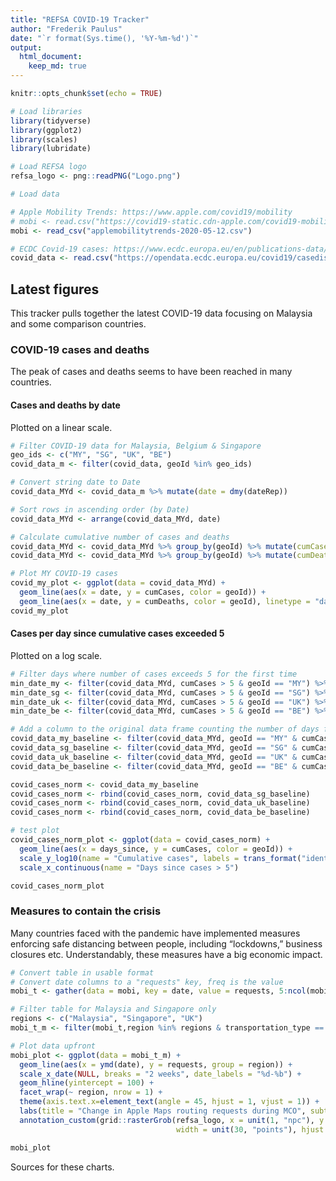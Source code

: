 ```yaml
---
title: "REFSA COVID-19 Tracker"
author: "Frederik Paulus"
date: "`r format(Sys.time(), '%Y-%m-%d')`"
output: 
  html_document: 
    keep_md: true
---
```


```r
knitr::opts_chunk$set(echo = TRUE)

# Load libraries
library(tidyverse)
library(ggplot2)
library(scales)
library(lubridate)

# Load REFSA logo
refsa_logo <- png::readPNG("Logo.png")

# Load data

# Apple Mobility Trends: https://www.apple.com/covid19/mobility
# mobi <- read.csv("https://covid19-static.cdn-apple.com/covid19-mobility-data/2007HotfixDev48/v2/en-us/applemobilitytrends-2020-05-04.csv", na.strings = "", fileEncoding = "UTF-8-BOM")
mobi <- read_csv("applemobilitytrends-2020-05-12.csv")

# ECDC Covid-19 cases: https://www.ecdc.europa.eu/en/publications-data/download-todays-data-geographic-distribution-covid-19-cases-worldwide
covid_data <- read.csv("https://opendata.ecdc.europa.eu/covid19/casedistribution/csv", na.strings = "", fileEncoding = "UTF-8-BOM")

```

## Latest figures

This tracker pulls together the latest COVID-19 data focusing on Malaysia and some comparison countries.

### COVID-19 cases and deaths

The peak of cases and deaths seems to have been reached in many countries. 

#### Cases and deaths by date

Plotted on a linear scale.

```r

# Filter COVID-19 data for Malaysia, Belgium & Singapore
geo_ids <- c("MY", "SG", "UK", "BE")
covid_data_m <- filter(covid_data, geoId %in% geo_ids)

# Convert string date to Date
covid_data_MYd <- covid_data_m %>% mutate(date = dmy(dateRep))

# Sort rows in ascending order (by Date)
covid_data_MYd <- arrange(covid_data_MYd, date)

# Calculate cumulative number of cases and deaths
covid_data_MYd <- covid_data_MYd %>% group_by(geoId) %>% mutate(cumCases = cumsum(cases))
covid_data_MYd <- covid_data_MYd %>% group_by(geoId) %>% mutate(cumDeaths = cumsum(deaths))

# Plot MY COVID-19 cases
covid_my_plot <- ggplot(data = covid_data_MYd) + 
  geom_line(aes(x = date, y = cumCases, color = geoId)) +
  geom_line(aes(x = date, y = cumDeaths, color = geoId), linetype = "dashed")
covid_my_plot

```

#### Cases per day since cumulative cases exceeded 5

Plotted on a log scale.

```r

# Filter days where number of cases exceeds 5 for the first time
min_date_my <- filter(covid_data_MYd, cumCases > 5 & geoId == "MY") %>% filter(date == min(date)) %>% select(date)
min_date_sg <- filter(covid_data_MYd, cumCases > 5 & geoId == "SG") %>% filter(date == min(date)) %>% select(date)
min_date_uk <- filter(covid_data_MYd, cumCases > 5 & geoId == "UK") %>% filter(date == min(date)) %>% select(date)
min_date_be <- filter(covid_data_MYd, cumCases > 5 & geoId == "BE") %>% filter(date == min(date)) %>% select(date)

# Add a column to the original data frame counting the number of days from the earliest date
covid_data_my_baseline <- filter(covid_data_MYd, geoId == "MY" & cumCases > 5) %>% mutate(days_since = date - min_date_my$date)
covid_data_sg_baseline <- filter(covid_data_MYd, geoId == "SG" & cumCases > 5) %>% mutate(days_since = date - min_date_sg$date)
covid_data_uk_baseline <- filter(covid_data_MYd, geoId == "UK" & cumCases > 5) %>% mutate(days_since = date - min_date_uk$date)
covid_data_be_baseline <- filter(covid_data_MYd, geoId == "BE" & cumCases > 5) %>% mutate(days_since = date - min_date_be$date)

covid_cases_norm <- covid_data_my_baseline
covid_cases_norm <- rbind(covid_cases_norm, covid_data_sg_baseline)
covid_cases_norm <- rbind(covid_cases_norm, covid_data_uk_baseline)
covid_cases_norm <- rbind(covid_cases_norm, covid_data_be_baseline)

# test plot
covid_cases_norm_plot <- ggplot(data = covid_cases_norm) +
  geom_line(aes(x = days_since, y = cumCases, color = geoId)) +
  scale_y_log10(name = "Cumulative cases", labels = trans_format("identity", math_format(.x))) +
  scale_x_continuous(name = "Days since cases > 5")

covid_cases_norm_plot

```


### Measures to contain the crisis

Many countries faced with the pandemic have implemented measures enforcing safe distancing between people, including "lockdowns," business closures etc. Understandably, these measures have a big economic impact. 

```r

# Convert table in usable format
# Convert date columns to a "requests" key, freq is the value
mobi_t <- gather(data = mobi, key = date, value = requests, 5:ncol(mobi))

# Filter table for Malaysia and Singapore only
regions <- c("Malaysia", "Singapore", "UK")
mobi_t_m <- filter(mobi_t,region %in% regions & transportation_type == "driving")

# Plot data upfront
mobi_plot <- ggplot(data = mobi_t_m) + 
  geom_line(aes(x = ymd(date), y = requests, group = region)) + 
  scale_x_date(NULL, breaks = "2 weeks", date_labels = "%d-%b") +
  geom_hline(yintercept = 100) +
  facet_wrap(~ region, nrow = 1) + 
  theme(axis.text.x=element_text(angle = 45, hjust = 1, vjust = 1)) +
  labs(title = "Change in Apple Maps routing requests during MCO", subtitle = "(13-Jan-2020 = 100)", caption = "Source: Apple Mobility Trends") + 
  annotation_custom(grid::rasterGrob(refsa_logo, x = unit(1, "npc"), y = unit(0.92, "npc"), 
                                     width = unit(30, "points"), hjust = 1.1, vjust = 0))

mobi_plot

```

Sources for these charts. 


